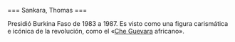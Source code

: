 <noinclude>{{header|1=Thomas Sankara}}</noinclude>

<includeonly>=== Sankara, Thomas ===</includeonly>

{{:header-bio
|wiki=sankara-thomas
|nombre y apellidos=Thomas Sankara
|apellidos y nombre=Sankara, Thomas
|imagen=thomas-sankara.jpg
|imagen tamaño=200px
|imagen enlace=
|fecha de nacimiento=21 de diciembre de 1949
|lugar de nacimiento=Yako, Alto Volta
|fecha de fallecimiento=15 de octubre de 1987
|lugar de fallecimiento=Uagadugú, Burkina Faso
|descripcion=Revolucionario, panafricanista, feminista, Presidente de Burkina Faso
}}

Presidió Burkina Faso de 1983 a 1987. Es visto como una figura carismática e icónica de la revolución, como el «[[che-guevara|Che Guevara]] africano».

{{clear}}

<noinclude>{{footer}}</noinclude>
